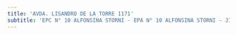 ```yaml
---
title: 'AVDA. LISANDRO DE LA TORRE 1171'
subtitle: 'EPC N° 10 ALFONSINA STORNI - EPA N° 10 ALFONSINA STORNI - JIN C (EPCJS 10/20°)'
---
```


#

